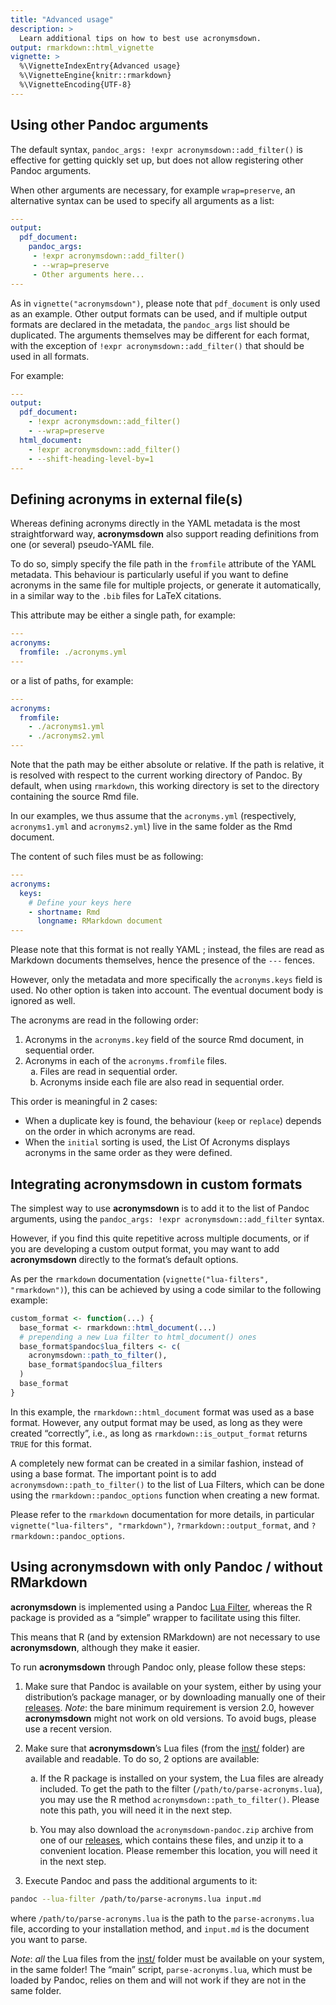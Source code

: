 ```yaml
---
title: "Advanced usage"
description: >
  Learn additional tips on how to best use acronymsdown.
output: rmarkdown::html_vignette
vignette: >
  %\VignetteIndexEntry{Advanced usage}
  %\VignetteEngine{knitr::rmarkdown}
  %\VignetteEncoding{UTF-8}
---
```


## Using other Pandoc arguments

The default syntax, `pandoc_args: !expr acronymsdown::add_filter()` is
effective for getting quickly set up, but does not allow registering
other Pandoc arguments.

When other arguments are necessary, for example `wrap=preserve`, an
alternative syntax can be used to specify all arguments as a list:

```yaml
---
output:
  pdf_document:
    pandoc_args:
     - !expr acronymsdown::add_filter()
     - --wrap=preserve
     - Other arguments here...
---
```

As in `vignette("acronymsdown")`, please note that `pdf_document` is
only used as an example. Other output formats can be used, and if multiple
output formats are declared in the metadata, the `pandoc_args` list should
be duplicated. The arguments themselves may be different for each format,
with the exception of `!expr acronymsdown::add_filter()` that should be
used in all formats.

For example:

```yaml
---
output:
  pdf_document:
    - !expr acronymsdown::add_filter()
    - --wrap=preserve
  html_document:
    - !expr acronymsdown::add_filter()
    - --shift-heading-level-by=1
---
```

## Defining acronyms in external file(s)

Whereas defining acronyms directly in the YAML metadata is the most
straightforward way, **acronymsdown** also support reading definitions
from one (or several) pseudo-YAML file.

To do so, simply specify the file path in the `fromfile` attribute of
the YAML metadata.
This behaviour is particularly useful if you want to define acronyms
in the same file for multiple projects, or generate it automatically,
in a similar way to the `.bib` files for LaTeX citations.

This attribute may be either a single path, for example:

```yaml
---
acronyms:
  fromfile: ./acronyms.yml
---
```

or a list of paths, for example:

```yaml
---
acronyms:
  fromfile:
    - ./acronyms1.yml
    - ./acronyms2.yml
---
```

Note that the path may be either absolute or relative. If the path is
relative, it is resolved with respect to the current working directory
of Pandoc. By default, when using `rmarkdown`, this working directory is
set to the directory containing the source Rmd file.

In our examples, we thus assume that the `acronyms.yml` (respectively,
`acronyms1.yml` and `acronyms2.yml`) live in the same folder as the Rmd
document.

The content of such files must be as following:

```yaml
---
acronyms:
  keys:
    # Define your keys here
    - shortname: Rmd
      longname: RMarkdown document
---
```

Please note that this format is not really YAML ; instead, the files are
read as Markdown documents themselves, hence the presence of the `---`
fences.

However, only the metadata and more specifically the `acronyms.keys` field
is used. No other option is taken into account. The eventual document
body is ignored as well.

The acronyms are read in the following order:

1. Acronyms in the `acronyms.key` field of the source Rmd document, in
  sequential order.
2. Acronyms in each of the `acronyms.fromfile` files.
    a. Files are read in sequential order.
    b. Acronyms inside each file are also read in sequential order.

This order is meaningful in 2 cases:

- When a duplicate key is found, the behaviour (`keep` or `replace`)
  depends on the order in which acronyms are read.
- When the `initial` sorting is used, the List Of Acronyms displays
  acronyms in the same order as they were defined.

## Integrating acronymsdown in custom formats

The simplest way to use **acronymsdown** is to add it to the list of
Pandoc arguments, using the `pandoc_args: !expr acronymsdown::add_filter`
syntax.

However, if you find this quite repetitive across multiple documents, or
if you are developing a custom output format, you may want to add
**acronymsdown** directly to the format's default options.

As per the `rmarkdown` documentation (`vignette("lua-filters", "rmarkdown")`),
this can be achieved by using a code similar to the following example:

```r
custom_format <- function(...) {
  base_format <- rmarkdown::html_document(...)
  # prepending a new Lua filter to html_document() ones
  base_format$pandoc$lua_filters <- c(
    acronymsdown::path_to_filter(),
    base_format$pandoc$lua_filters
  )
  base_format
}
```

In this example, the `rmarkdown::html_document` format was used as a base
format.
However, any output format may be used, as long as they were created
"correctly", i.e., as long as `rmarkdown::is_output_format` returns `TRUE`
for this format.

A completely new format can be created in a similar fashion, instead of
using a base format.
The important point is to add `acronymsdown::path_to_filter()` to the list
of Lua Filters, which can be done using the `rmarkdown::pandoc_options`
function when creating a new format.

Please refer to the `rmarkdown` documentation for more details, in
particular `vignette("lua-filters", "rmarkdown")`, `?rmarkdown::output_format`,
and `?rmarkdown::pandoc_options`.

## Using acronymsdown with only Pandoc / without RMarkdown

**acronymsdown** is implemented using a Pandoc [Lua Filter], whereas the R
package is provided as a "simple" wrapper to facilitate using this filter.

This means that R (and by extension RMarkdown) are not necessary to use
**acronymsdown**, although they make it easier.

To run **acronymsdown** through Pandoc only, please follow these steps:

1. Make sure that Pandoc is available on your system, either by using your
  distribution's package manager, or by downloading manually one of their
  [releases](https://github.com/jgm/pandoc/releases).
  *Note*: the bare minimum requirement is version 2.0, however **acronymsdown**
  might not work on old versions. To avoid bugs, please use a recent version.

2. Make sure that **acronymsdown**'s Lua files (from the [inst/] folder) are
  available and readable. To do so, 2 options are available:

    a. If the R package is installed on your system, the Lua files are already
      included. To get the path to the filter (`/path/to/parse-acronyms.lua`),
      you may use the R method `acronymsdown::path_to_filter()`.
      Please note this path, you will need it in the next step.

    b. You may also download the `acronymsdown-pandoc.zip` archive from one
      of our [releases](https://github.com/rchaput/acronymsdown/releases/),
      which contains these files, and unzip it to a convenient location.
      Please remember this location, you will need it in the next step.

3. Execute Pandoc and pass the additional arguments to it:
```sh
pandoc --lua-filter /path/to/parse-acronyms.lua input.md
```
where `/path/to/parse-acronyms.lua` is the path to the `parse-acronyms.lua`
file, according to your installation method, and `input.md` is the document
you want to parse.

*Note*: *all* the Lua files from the [inst/] folder must be available
on your system, in the same folder! The "main" script, `parse-acronyms.lua`,
which must be loaded by Pandoc, relies on them and will not work if they
are not in the same folder.

[Lua Filter]: https://pandoc.org/lua-filters.html
[inst/]: https://github.com/rchaput/acronymsdown/tree/master/inst
